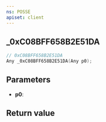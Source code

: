 ```yaml
---
ns: POSSE
apiset: client
---
```

## _0xC08BFF658B2E51DA

```c
// 0xC08BFF658B2E51DA
Any _0xC08BFF658B2E51DA(Any p0);
```


## Parameters
* **p0**:

## Return value